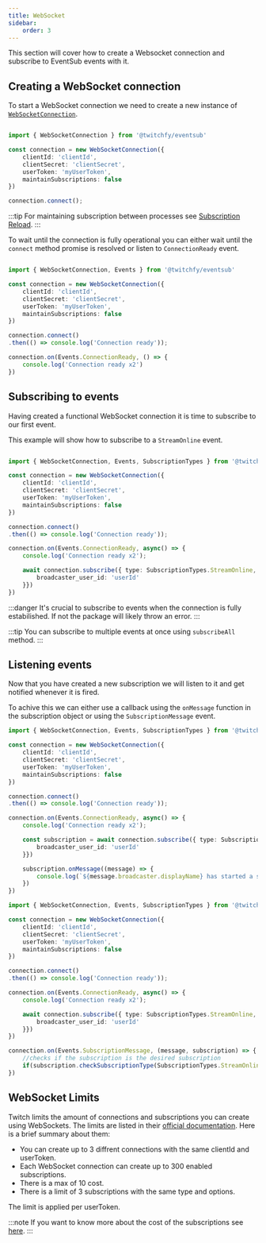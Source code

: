 ```yaml
---
title: WebSocket
sidebar:
    order: 3
---
```



This section will cover how to create a Websocket connection and subscribe to EventSub events with it.

## Creating a WebSocket connection

To start a WebSocket connection we need to create a new instance of [`WebSocketConnection`](/api/eventsub/classes/websocketconnection).

```ts title='websocket.ts'

import { WebSocketConnection } from '@twitchfy/eventsub'

const connection = new WebSocketConnection({
    clientId: 'clientId',
    clientSecret: 'clientSecret',
    userToken: 'myUserToken',
    maintainSubscriptions: false
})

connection.connect();
```

:::tip
For maintaining subscription between processes see [Subscription Reload](./subscriptionreload).
:::

To wait until the connection is fully operational you can either wait until the `connect` method promise is resolved or listen to `ConnectionReady` event.

```ts title='websocket.ts' ins={11, 13-15}

import { WebSocketConnection, Events } from '@twitchfy/eventsub'

const connection = new WebSocketConnection({
    clientId: 'clientId',
    clientSecret: 'clientSecret',
    userToken: 'myUserToken',
    maintainSubscriptions: false
})

connection.connect()
.then(() => console.log('Connection ready'));

connection.on(Events.ConnectionReady, () => {
    console.log('Connection ready x2')
})
```

## Subscribing to events

Having created a functional WebSocket connection it is time to subscribe to our first event. 

This example will show how to subscribe to a `StreamOnline` event.

```ts title='websocket.ts' ins={16-18}

import { WebSocketConnection, Events, SubscriptionTypes } from '@twitchfy/eventsub'

const connection = new WebSocketConnection({
    clientId: 'clientId',
    clientSecret: 'clientSecret',
    userToken: 'myUserToken',
    maintainSubscriptions: false
})

connection.connect()
.then(() => console.log('Connection ready'));

connection.on(Events.ConnectionReady, async() => {
    console.log('Connection ready x2');

    await connection.subscribe({ type: SubscriptionTypes.StreamOnline, options: {
        broadcaster_user_id: 'userId'
    }})
})
```

:::danger
It's crucial to subscribe to events when the connection is fully estabilished. If not the package will likely throw an error.
:::

:::tip
You can subscribe to multiple events at once using `subscribeAll` method.
:::

## Listening events

Now that you have created a new subscription we will listen to it and get notified whenever it is fired.

To achive this we can either use a callback using the `onMessage` function in the subscription object or using the `SubscriptionMessage` event.

<Tabs>
<TabItem label="Callback">

```ts showLineNumbers copy title="websocket.ts" ins={20-22}
import { WebSocketConnection, Events, SubscriptionTypes } from '@twitchfy/eventsub'

const connection = new WebSocketConnection({
    clientId: 'clientId',
    clientSecret: 'clientSecret',
    userToken: 'myUserToken',
    maintainSubscriptions: false
})

connection.connect()
.then(() => console.log('Connection ready'));

connection.on(Events.ConnectionReady, async() => {
    console.log('Connection ready x2');

    const subscription = await connection.subscribe({ type: SubscriptionTypes.StreamOnline, options: {
        broadcaster_user_id: 'userId'
    }})

    subscription.onMessage((message) => {
        console.log(`${message.broadcaster.displayName} has started a stream at ${message.stream.startedAt.toLocaleDateString()}`)
    })
})
```
</TabItem>

<TabItem label="SubscriptionMessage">

```ts showLineNumbers copy title="websocket.ts" ins={21-24}
import { WebSocketConnection, Events, SubscriptionTypes } from '@twitchfy/eventsub'

const connection = new WebSocketConnection({
    clientId: 'clientId',
    clientSecret: 'clientSecret',
    userToken: 'myUserToken',
    maintainSubscriptions: false
})

connection.connect()
.then(() => console.log('Connection ready'));

connection.on(Events.ConnectionReady, async() => {
    console.log('Connection ready x2');

    await connection.subscribe({ type: SubscriptionTypes.StreamOnline, options: {
        broadcaster_user_id: 'userId'
    }})
})

connection.on(Events.SubscriptionMessage, (message, subscription) => {
    //checks if the subscription is the desired subscription
    if(subscription.checkSubscriptionType(SubscriptionTypes.StreamOnline)) console.log(`${message.broadcaster.displayName} has started a stream at ${message.stream.startedAt.toLocaleDateString()}`)
})
```
</TabItem>
</Tabs>

## WebSocket Limits

Twitch limits the amount of connections and subscriptions you can create using WebSockets. The limits are listed in their [official documentation](https://dev.twitch.tv/docs/eventsub/handling-websocket-events/#subscription-limits). Here is a brief summary about them:

* You can create up to 3 diffrent connections with the same clientId and userToken.
* Each WebSocket connection can create up to 300 enabled subscriptions.
* There is a max of 10 cost.
* There is a limit of 3 subscriptions with the same type and options.

The limit is applied per userToken.

:::note 
If you want to know more about the cost of the subscriptions see [here](../subscription-cost).
:::
